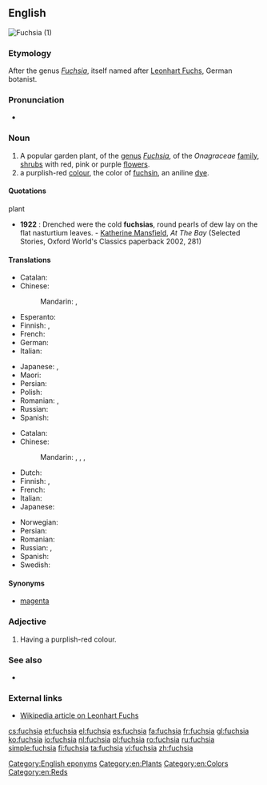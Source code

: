 {{also|Fuchsia}}
==English==
[[Image:DoubleFuchsias wb.jpg|thumb|Fuchsia (1)]]
{{wikipedia}}

===Etymology===
After the genus ''[[Fuchsia]]'', itself named after [[w:Leonhart Fuchs|Leonhart Fuchs]], German botanist.

===Pronunciation===
* {{rhymes|uːʃə}}

===Noun===
{{en-noun}}

# A popular garden plant, of the [[genus]] ''[[Fuchsia]]'', of the ''Onagraceae'' [[family]], [[shrub]]s with red, pink or purple [[flower]]s.
# a purplish-red [[color|colour]], the color of [[fuchsin]], an aniline [[dye]].
#: {{color panel|web fuchsia ([[magenta]])|FF00FF}}
#: {{color panel|fashion magenta (Hollywood cerise)|F400A1}}

====Quotations====
; plant
* '''1922''' : Drenched were the cold '''fuchsias''', round pearls of dew lay on the flat nasturtium leaves. - [[w:Katherine Mansfield|Katherine Mansfield]], ''At The Bay'' (Selected Stories, Oxford World's Classics paperback 2002, 281)

====Translations====
{{trans-top|plant}}
* Catalan: {{t|ca|fúcsia}}
* Chinese:
*: Mandarin: {{t|cmn|倒掛金鐘|sc=Hani}}, {{t+|cmn|倒挂金钟|tr=dàoguàjīnzhōng|sc=Hani}}
* Esperanto: {{t|eo|fuksio}}
* Finnish: {{t+|fi|verenpisara}}, {{t+|fi|fuksia}}
* French: {{t+|fr|fuchsia|m}}
* German: {{t|de|Fuchsie|f}}
* Italian: {{t+|it|fucsia|f}}
{{trans-mid}}
* Japanese: {{t|ja|フクシャ|tr=fukusha|sc=Jpan}}, {{t|ja|ホクシャ|tr=hokusha|sc=Jpan}}
* Maori: {{t|mi|kōtukutuku}}
* Persian: {{t|fa|گل آویز|tr=gol-âviz|sc=fa-Arab}}
* Polish: {{t+|pl|fuksja|f}}
* Romanian: {{t+|ro|cerceluș|m}}, {{t+|ro|fucsie|f}}
* Russian: {{t+|ru|фуксия|f|tr=fúksija|sc=Cyrl}}
* Spanish: {{t+|es|fucsia}}
{{trans-bottom}}

{{trans-top|colour}}
* Catalan: {{t|ca|fúcsia}}
* Chinese:
*: Mandarin: {{t+|cmn|紫紅色|sc=Hani}}, {{t|cmn|紫红色|tr=zǐhóngsè|sc=Hani}}, {{t|cmn|品紅色|sc=Hani}}, {{t|cmn|品红色|tr=pǐnhóngsè|sc=Hani}}
* Dutch: {{t|nl|foksia|m}}
* Finnish: {{t|fi|fuksianpunainen}}, {{t+|fi|fuksia}}
* French: {{t+|fr|fuchsia|m}}
* Italian: {{t+|it|fucsia}}
* Japanese: {{t|ja|赤紫色|tr=あかむらさきいろ, aka-murasaki-iro|sc=Jpan}}
{{trans-mid}}
* Norwegian: {{t|no|fuksia}}
* Persian: {{t|fa|سرخابی سیر|tr=sorxâbi sir|sc=fa-Arab}}
* Romanian: {{t+|ro|fucsie|f}}
* Russian: {{t+|ru|фуксия|f|tr=fúksija|sc=Cyrl}}, {{t|ru|пурпурно-красный цвет|m|tr=purpúrno-krásnyj cvet|sc=Cyrl}}
* Spanish: {{t+|es|fucsia}}
* Swedish: {{t|sv|fuchsia}}
{{trans-bottom}}

====Synonyms====
* {{sense|colour}}  [[magenta]]

===Adjective===
{{en-adj|-}}

# Having a purplish-red colour.

===See also===
* {{list:reds/en}}

===External links===
* [[w:Leonhart_Fuchs|Wikipedia article on Leonhart Fuchs]]

[[Category:English eponyms]]
[[Category:en:Plants]]
[[Category:en:Colors]]
[[Category:en:Reds]]

[[cs:fuchsia]]
[[et:fuchsia]]
[[el:fuchsia]]
[[es:fuchsia]]
[[fa:fuchsia]]
[[fr:fuchsia]]
[[gl:fuchsia]]
[[ko:fuchsia]]
[[io:fuchsia]]
[[nl:fuchsia]]
[[pl:fuchsia]]
[[ro:fuchsia]]
[[ru:fuchsia]]
[[simple:fuchsia]]
[[fi:fuchsia]]
[[ta:fuchsia]]
[[vi:fuchsia]]
[[zh:fuchsia]]